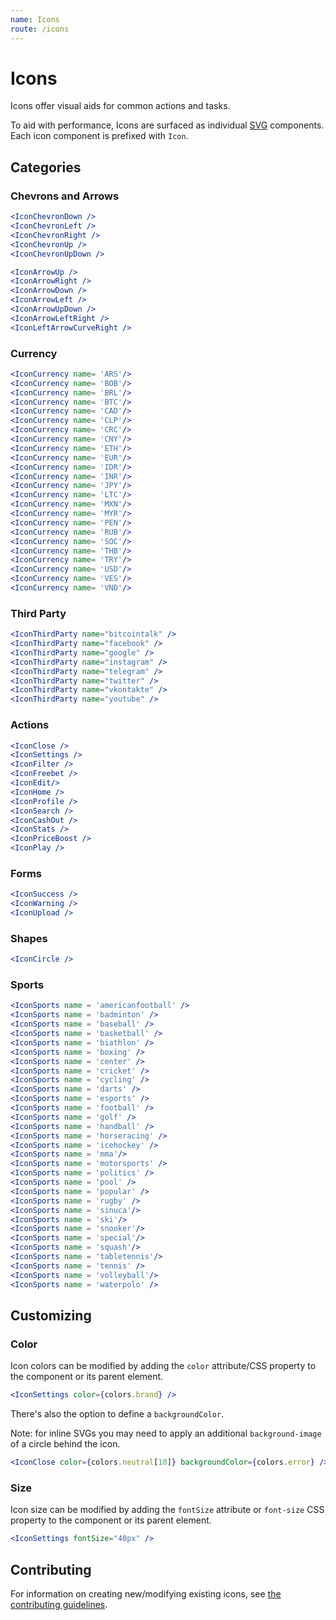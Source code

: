 ```yaml
---
name: Icons
route: /icons
---
```



# Icons

Icons offer visual aids for common actions and tasks.

To aid with performance, Icons are surfaced as individual [SVG](https://developer.mozilla.org/en-US/docs/Web/SVG) components. Each icon component is prefixed with `Icon`.

## Categories

### Chevrons and Arrows

```jsx react-live
<IconChevronDown />
<IconChevronLeft />
<IconChevronRight />
<IconChevronUp />
<IconChevronUpDown />
```

```jsx react-live
<IconArrowUp />
<IconArrowRight />
<IconArrowDown />
<IconArrowLeft />
<IconArrowUpDown />
<IconArrowLeftRight />
<IconLeftArrowCurveRight />
```

### Currency

```jsx react-live
<IconCurrency name= 'ARS'/>
<IconCurrency name= 'BOB'/>
<IconCurrency name= 'BRL'/>
<IconCurrency name= 'BTC'/>
<IconCurrency name= 'CAD'/>
<IconCurrency name= 'CLP'/>
<IconCurrency name= 'CRC'/>
<IconCurrency name= 'CNY'/>
<IconCurrency name= 'ETH'/>
<IconCurrency name= 'EUR'/>
<IconCurrency name= 'IDR'/>
<IconCurrency name= 'INR'/>
<IconCurrency name= 'JPY'/>
<IconCurrency name= 'LTC'/>
<IconCurrency name= 'MXN'/>
<IconCurrency name= 'MYR'/>
<IconCurrency name= 'PEN'/>
<IconCurrency name= 'RUB'/>
<IconCurrency name= 'SOC'/>
<IconCurrency name= 'THB'/>
<IconCurrency name= 'TRY'/>
<IconCurrency name= 'USD'/>
<IconCurrency name= 'VES'/>
<IconCurrency name= 'VND'/>
```

### Third Party

```jsx react-live
<IconThirdParty name="bitcointalk" />
<IconThirdParty name="facebook" />
<IconThirdParty name="google" />
<IconThirdParty name="instagram" />
<IconThirdParty name="telegram" />
<IconThirdParty name="twitter" />
<IconThirdParty name="vkontakte" />
<IconThirdParty name="youtube" />

```

### Actions

```jsx react-live
<IconClose />
<IconSettings />
<IconFilter />
<IconFreebet />
<IconEdit/>
<IconHome />
<IconProfile />
<IconSearch />
<IconCashOut />
<IconStats />
<IconPriceBoost />
<IconPlay />
```

### Forms

```jsx react-live
<IconSuccess />
<IconWarning />
<IconUpload />
```

### Shapes

```jsx react-live
<IconCircle />
```

### Sports

```jsx react-live
<IconSports name = 'americanfootball' />
<IconSports name = 'badminton' />
<IconSports name = 'baseball' />
<IconSports name = 'basketball' />
<IconSports name = 'biathlon' />
<IconSports name = 'boxing' />
<IconSports name = 'center' />
<IconSports name = 'cricket' />
<IconSports name = 'cycling' />
<IconSports name = 'darts' />
<IconSports name = 'esports' />
<IconSports name = 'football' />
<IconSports name = 'golf' />
<IconSports name = 'handball' />
<IconSports name = 'horseracing' />
<IconSports name = 'icehockey' />
<IconSports name = 'mma'/>
<IconSports name = 'motorsports' />
<IconSports name = 'politics' />
<IconSports name = 'pool' />
<IconSports name = 'popular' />
<IconSports name = 'rugby' />
<IconSports name = 'sinuca'/>
<IconSports name = 'ski'/>
<IconSports name = 'snooker'/>
<IconSports name = 'special'/>
<IconSports name = 'squash'/>
<IconSports name = 'tabletennis'/>
<IconSports name = 'tennis' />
<IconSports name = 'volleyball'/>
<IconSports name = 'waterpolo' />
```

## Customizing

### Color

Icon colors can be modified by adding the `color` attribute/CSS property to the component or its parent element.

```jsx react-live
<IconSettings color={colors.brand} />
```

There's also the option to define a `backgroundColor`.

Note: for inline SVGs you may need to apply an additional `background-image` of
a circle behind the icon.

```jsx react-live
<IconClose color={colors.neutral[10]} backgroundColor={colors.error} />
```

### Size

Icon size can be modified by adding the `fontSize` attribute or `font-size` CSS property to the component or its parent element.

```jsx react-live
<IconSettings fontSize="40px" />
```

## Contributing

For information on creating new/modifying existing icons, see [the contributing guidelines](https://github.com/coingaming/sportsbet-design/blob/develop/CONTRIBUTING.md#maintaining-assets).
